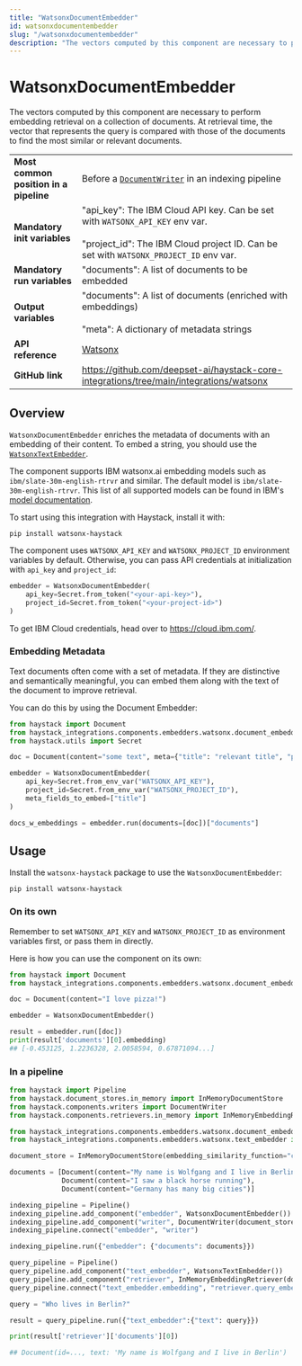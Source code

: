 ```yaml
---
title: "WatsonxDocumentEmbedder"
id: watsonxdocumentembedder
slug: "/watsonxdocumentembedder"
description: "The vectors computed by this component are necessary to perform embedding retrieval on a collection of documents. At retrieval time, the vector that represents the query is compared with those of the documents to find the most similar or relevant documents."
---
```


# WatsonxDocumentEmbedder

The vectors computed by this component are necessary to perform embedding retrieval on a collection of documents. At retrieval time, the vector that represents the query is compared with those of the documents to find the most similar or relevant documents.

|  |  |
| --- | --- |
| **Most common position in a pipeline** | Before a [`DocumentWriter`](../../../docs/pipeline-components/writers/documentwriter.mdx)   in an indexing pipeline |
| **Mandatory init variables** | "api_key": The IBM Cloud API key. Can be set with `WATSONX_API_KEY` env var.  <br /> <br />"project_id": The IBM Cloud project ID. Can be set with `WATSONX_PROJECT_ID` env var. |
| **Mandatory run variables** | "documents": A list of documents to be embedded |
| **Output variables** | "documents": A list of documents (enriched with embeddings)  <br /> <br />"meta": A dictionary of metadata strings |
| **API reference** | [Watsonx](/reference/integrations-watsonx) |
| **GitHub link** | https://github.com/deepset-ai/haystack-core-integrations/tree/main/integrations/watsonx |

## Overview

`WatsonxDocumentEmbedder` enriches the metadata of documents with an embedding of their content. To embed a string, you should use the [`WatsonxTextEmbedder`](watsonxtextembedder.mdx).

The component supports IBM watsonx.ai embedding models such as `ibm/slate-30m-english-rtrvr` and similar. The default model is `ibm/slate-30m-english-rtrvr`. This list of all supported models can be found in IBM's [model documentation](https://dataplatform.cloud.ibm.com/docs/content/wsj/analyze-data/fm-models-embed.html?context=wx).

To start using this integration with Haystack, install it with:

```shell
pip install watsonx-haystack
```

The component uses `WATSONX_API_KEY` and `WATSONX_PROJECT_ID` environment variables by default. Otherwise, you can pass API credentials at initialization with `api_key` and `project_id`:

```python
embedder = WatsonxDocumentEmbedder(
    api_key=Secret.from_token("<your-api-key>"),
    project_id=Secret.from_token("<your-project-id>")
)
```

To get IBM Cloud credentials, head over to https://cloud.ibm.com/.

### Embedding Metadata

Text documents often come with a set of metadata. If they are distinctive and semantically meaningful, you can embed them along with the text of the document to improve retrieval.

You can do this by using the Document Embedder:

```python
from haystack import Document
from haystack_integrations.components.embedders.watsonx.document_embedder import WatsonxDocumentEmbedder
from haystack.utils import Secret

doc = Document(content="some text", meta={"title": "relevant title", "page number": 18})

embedder = WatsonxDocumentEmbedder(
    api_key=Secret.from_env_var("WATSONX_API_KEY"),
    project_id=Secret.from_env_var("WATSONX_PROJECT_ID"),
    meta_fields_to_embed=["title"]
)

docs_w_embeddings = embedder.run(documents=[doc])["documents"]
```

## Usage

Install the `watsonx-haystack` package to use the `WatsonxDocumentEmbedder`:

```shell
pip install watsonx-haystack
```

### On its own

Remember to set `WATSONX_API_KEY` and `WATSONX_PROJECT_ID` as environment variables first, or pass them in directly.

Here is how you can use the component on its own:

```python
from haystack import Document
from haystack_integrations.components.embedders.watsonx.document_embedder import WatsonxDocumentEmbedder

doc = Document(content="I love pizza!")

embedder = WatsonxDocumentEmbedder()

result = embedder.run([doc])
print(result['documents'][0].embedding)
## [-0.453125, 1.2236328, 2.0058594, 0.67871094...]
```

### In a pipeline

```python
from haystack import Pipeline
from haystack.document_stores.in_memory import InMemoryDocumentStore
from haystack.components.writers import DocumentWriter
from haystack.components.retrievers.in_memory import InMemoryEmbeddingRetriever

from haystack_integrations.components.embedders.watsonx.document_embedder import WatsonxDocumentEmbedder
from haystack_integrations.components.embedders.watsonx.text_embedder import WatsonxTextEmbedder

document_store = InMemoryDocumentStore(embedding_similarity_function="cosine")

documents = [Document(content="My name is Wolfgang and I live in Berlin"),
             Document(content="I saw a black horse running"),
             Document(content="Germany has many big cities")]

indexing_pipeline = Pipeline()
indexing_pipeline.add_component("embedder", WatsonxDocumentEmbedder())
indexing_pipeline.add_component("writer", DocumentWriter(document_store=document_store))
indexing_pipeline.connect("embedder", "writer")

indexing_pipeline.run({"embedder": {"documents": documents}})

query_pipeline = Pipeline()
query_pipeline.add_component("text_embedder", WatsonxTextEmbedder())
query_pipeline.add_component("retriever", InMemoryEmbeddingRetriever(document_store=document_store))
query_pipeline.connect("text_embedder.embedding", "retriever.query_embedding")

query = "Who lives in Berlin?"

result = query_pipeline.run({"text_embedder":{"text": query}})

print(result['retriever']['documents'][0])

## Document(id=..., text: 'My name is Wolfgang and I live in Berlin')
```